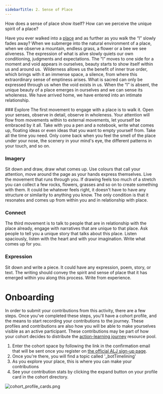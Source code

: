```yaml
---
sidebarTitle: 2. Sense of Place
---
```



How does a sense of place show itself? How can we perceive the unique spirit of a place?

Have you ever walked into a [place](/glossary/Place.md) and as further as you walk the “I” slowly fades away? When we submerge into the natural environment of a place, when we observe a mountain, endless grass, a flower or a bee we see aliveness. The expression of what is alive slowly quiets our own conditioning, judgments and expectations. The “I” moves to one side for a moment and void appears in ourselves, beauty starts to show itself within us and around us.  Wilderness allows us the benefit of inner true order, which brings with it an immense space, a silence, from where this extraordinary sense of emptiness arises. What is sacred can only be expressed through us when the void exists in us. When the “I” is absent, the unique beauty of a place emerges in ourselves and we can sense its wholeness. We have arrived home, we have entered into an intimate relationship. 

<Steps>
### Explore
The first movement to engage with a place is to walk it. Open your senses, observe in detail, observe in wholeness. Your attention will flow from movements within to external movements, let yourself be embraced by it all. Take with you a pen and a notebook, write what comes up, floating ideas or even ideas that you want to empty yourself from. Take all the time you need. Only come back when you feel the smell of the place under your nose, the scenery in your mind's eye, the different patterns in your touch, and so on. 

### Imagery
Sit down and draw, draw what comes up. Use colours that call your attention, move around the page as your hands express themselves. Live the movement that runs through you. If drawing feels too much of a stretch you can collect a few rocks, flowers, grasses and so on to create something with them. It could be whatever feels right, it doesn't have to have any structure or similarity to anything you know. The only condition is that it resonates and comes up from within you and in relationship with place. 

### Connect
The third movement is to talk to people that are in relationship with the place already, engage with narratives that are unique to that place. Ask people to tell you a unique story that talks about this place. Listen spaciously, listen with the heart and with your imagination. Write what comes up for you. 

### Expression
Sit down and write a piece. It could have any expression, poem, story, or text. The writing should convey the spirit and sense of place that it has emerged within you along this process. Write from experience.
</Steps>

# Onboarding
In order to submit your contributions from this activity, there are a few steps. Once you've completed these steps, you'll have a cohort profile, and the means to start recording your contributions to the journey. These profiles and contributions are also how you will be able to make yourselves visible as an active participant. These contributions may be part of how your cohort decides to distribute the [action-learning journey](/patterns/action-learning%20journeys.md) resource pool. 

1. Enter the cohort space by following the link in the confirmation email that will be sent once you register on [the official ALJ sign-up page](https://lu.ma/accra).
2. Once you're there, you will find a topic called '\_botTimelining'
3. As you explore your place, this is where you can make your contributions
4. See your contribution stats by clicking the expand button on your profile card in the cohort directory.

![cohort_profile_cards.png](/cohort_profile_cards.png)